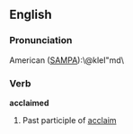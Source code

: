 ==English==
=== Pronunciation ===

American ([[SAMPA]]):\@kleI"md\

===Verb===
'''acclaimed'''
#Past participle of [[acclaim]]